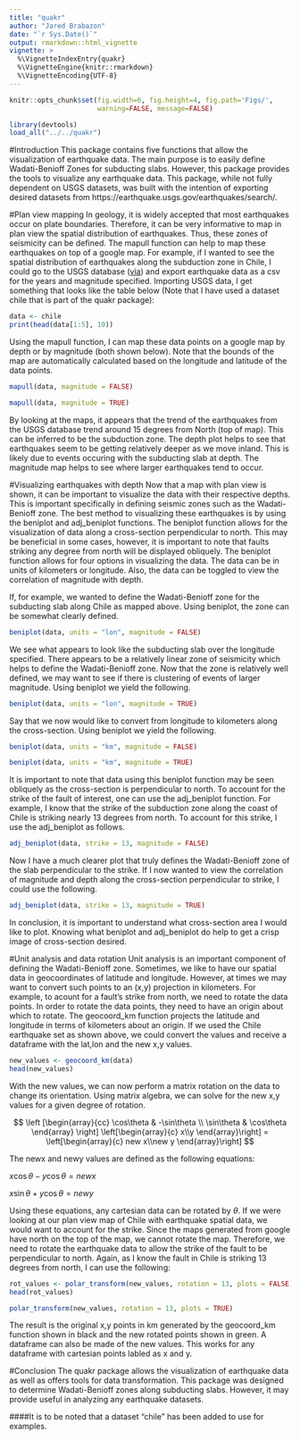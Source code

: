 ```yaml
---
title: "quakr"
author: "Jared Brabazon"
date: "`r Sys.Date()`"
output: rmarkdown::html_vignette
vignette: >
  %\VignetteIndexEntry{quakr}
  %\VignetteEngine{knitr::rmarkdown}
  %\VignetteEncoding{UTF-8}
---
```

```r
knitr::opts_chunk$set(fig.width=6, fig.height=4, fig.path='Figs/',
                      warning=FALSE, message=FALSE)
```

```r
library(devtools)
load_all("../../quakr")
```

#Introduction
This package contains five functions that allow the visualization of earthquake data. The main purpose is to easily define Wadati-Benioff Zones for subducting slabs. However, this package provides the tools to visualize any earthquake data. This package, while not fully dependent on USGS datasets, was built with the intention of exporting desired datasets from https://earthquake.usgs.gov/earthquakes/search/. 

#Plan view mapping
In geology, it is widely accepted that most earthquakes occur on plate boundaries. Therefore, it can be very informative to map in plan view the spatial distribution of earthquakes. Thus, these zones of seismicity can be defined. The mapull function can help to map these earthquakes on top of a google map. For example, if I wanted to see the spatial distribution of earthquakes along the subduction zone in Chile, I could go to the USGS database ([via](https://earthquake.usgs.gov/earthquakes/search/)) and export earthquake data as a csv for the years and magnitude specified. Importing USGS data, I get something that looks like the table below (Note that I have used a dataset chile that is part of the quakr package):
```r
data <- chile
print(head(data[1:5], 10))
```

Using the mapull function, I can map these data points on a google map by depth or by magnitude (both shown below). Note that the bounds of the map are automatically calculated based on the longitude and latitude of the data points.

```r
mapull(data, magnitude = FALSE)
```

```r
mapull(data, magnitude = TRUE)
```

By looking at the maps, it appears that the trend of the earthquakes from the USGS database trend around 15 degrees from North (top of map). This can be inferred to be the subduction zone. The depth plot helps to see that earthquakes seem to be getting relatively deeper as we move inland. This is likely due to events occuring with the subducting slab at depth. The magnitude map helps to see where larger earthquakes tend to occur.


#Visualizing earthquakes with depth
Now that a map with plan view is shown, it can be important to visualize the data with their respective depths. This is important specifically in defining seismic zones such as the Wadati-Benioff zone. The best method to visualizing these earthquakes is by using the beniplot and adj_beniplot functions. The beniplot function allows for the visualization of data along a cross-section perpendicular to north. This may be beneficial in some cases, however, it is important to note that faults striking any degree from north will be displayed obliquely. The beniplot function allows for four options in visualizing the data. The data can be in units of kilometers or longitude. Also, the data can be toggled to view the correlation of magnitude with depth.

If, for example, we wanted to define the Wadati-Benioff zone for the subducting slab along Chile as mapped above. Using beniplot, the zone can be somewhat clearly defined.

```r
beniplot(data, units = "lon", magnitude = FALSE)
```


We see what appears to look like the subducting slab over the longitude specified. There appears to be a relatively linear zone of seismicity which helps to define the Wadati-Benioff zone. Now that the zone is relatively well defined, we may want to see if there is clustering of events of larger magnitude. Using beniplot we yield the following.

```r
beniplot(data, units = "lon", magnitude = TRUE)
```

Say that we now would like to convert from longitude to kilometers along the cross-section. Using beniplot we yield the following.

```r
beniplot(data, units = "km", magnitude = FALSE)
```

```r
beniplot(data, units = "km", magnitude = TRUE)
```


It is important to note that data using this beniplot function may be seen obliquely as the cross-section is perpendicular to north. To account for the strike of the fault of interest, one can use the adj_beniplot function. For example, I know that the strike of the subduction zone along the coast of Chile is striking nearly 13 degrees from north. To account for this strike, I use the adj_beniplot as follows.

```r
adj_beniplot(data, strike = 13, magnitude = FALSE)
```

Now I have a much clearer plot that truly defines the Wadati-Benioff zone of the slab perpendicular to the strike. If I now wanted to view the correlation of magnitude and depth along the cross-section perpendicular to strike, I could use the following.

```r
adj_beniplot(data, strike = 13, magnitude = TRUE)
```

In conclusion, it is important to understand what cross-section area I would like to plot. Knowing what beniplot and adj_beniplot do help to get a crisp image of cross-section desired.

#Unit analysis and data rotation
Unit analysis is an important component of defining the Wadati-Benioff zone. Sometimes, we like to have our spatial data in geocoordinates of latitude and longitude. However, at times we may want to convert such points to an (x,y) projection in kilometers. For example, to acount for a fault's strike from north, we need to rotate the data points. In order to rotate the data points, they need to have an origin about which to rotate. The geocoord_km function projects the latitude and longitude in terms of kilometers about an origin. If we used the Chile earthquake set as shown above, we could convert the values and receive a dataframe with the lat,lon and the new x,y values.

```r
new_values <- geocoord_km(data)
head(new_values)
```

With the new values, we can now perform a matrix rotation on the data to change its orientation. Using matrix algebra, we can solve for the new x,y values for a given degree of rotation. 

$$
\left [\begin{array}{cc} \cos\theta & -\sin\theta \\ \sin\theta & \cos\theta \end{array} \right] \left[\begin{array}{c} x\\y \end{array}\right] = \left[\begin{array}{c} new x\\new y \end{array}\right]
$$

The newx and newy values are defined as the following equations:

$x\cos\theta - y\cos\theta = newx$

$x\sin\theta + y\cos\theta = newy$

Using these equations, any cartesian data can be rotated by $\theta$. If we were looking at our plan view map of Chile with earthquake spatial data, we would want to account for the strike. Since the maps generated from google have north on the top of the map, we cannot rotate the map. Therefore, we need to rotate the earthquake data to allow the strike of the fault to be perpendicular to north. Again, as I know the fault in Chile is striking 13 degrees from north, I can use the following:

```r
rot_values <- polar_transform(new_values, rotation = 13, plots = FALSE)
head(rot_values)
```

```r
polar_transform(new_values, rotation = 13, plots = TRUE)
```

The result is the original x,y points in km generated by the geocoord_km function shown in black and the new rotated points shown in green. A dataframe can also be made of the new values. This works for any dataframe with cartesian points labled as x and y. 

#Conclusion
The quakr package allows the visualization of earthquake data as well as offers tools for data transformation. This package was designed to determine Wadati-Benioff zones along subducting slabs. However, it may provide useful in analyzing any earthquake datasets.

####It is to be noted that a dataset "chile" has been added to use for examples.